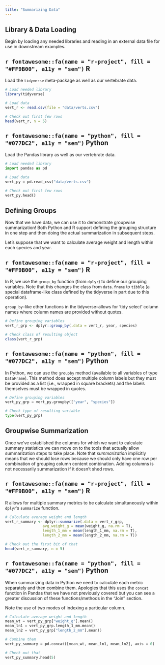 ```yaml
---
title: "Summarizing Data"
---
```


## Library & Data Loading

Begin by loading any needed libraries and reading in an external data file for use in downstream examples.

:::panel-tabset
## `r fontawesome::fa(name = "r-project", fill = "#FF9B00", a11y = "sem")` R

Load the `tidyverse` meta-package as well as our vertebrate data.

```r
# Load needed library
library(tidyverse)

# Load data
vert_r <- read.csv(file = "data/verts.csv")

# Check out first few rows
head(vert_r, n = 5)
```

## `r fontawesome::fa(name = "python", fill = "#077DC2", a11y = "sem")` Python

Load the Pandas library as well as our vertebrate data.

```python
# Load needed library
import pandas as pd

# Load data
vert_py = pd.read_csv("data/verts.csv")

# Check out first few rows
vert_py.head()
```
:::

## Defining Groups

Now that we have data, we can use it to demonstrate groupwise summarization! Both Python and R support defining the grouping structure in one step and then doing the actual summarization in subsequent steps.

Let's suppose that we want to calculate average weight and length within each species and year.

:::panel-tabset
## `r fontawesome::fa(name = "r-project", fill = "#FF9B00", a11y = "sem")` R

In R, we use the `group_by` function (from `dplyr`) to define our grouping variables. Note that this changes the class from `data.frame` to `tibble` (a special dataframe-like class defined by the tidyverse in part due to this operation).

`group_by`--like other functions in the tidyverse--allows for 'tidy select' column names where column names are provided without quotes.

```r
# Define grouping variables
vert_r_grp <- dplyr::group_by(.data = vert_r, year, species)

# Check class of resulting object
class(vert_r_grp)
```

## `r fontawesome::fa(name = "python", fill = "#077DC2", a11y = "sem")` Python

In Python, we can use the `groupby` method (available to all variables of type `DataFrame`). This method does accept multiple column labels but they must be provided as a list (i.e., wrapped in square brackets) and the labels themselves must be wrapped in quotes.

```python
# Define grouping variables
vert_py_grp = vert_py.groupby(["year", "species"])

# Check type of resulting variable
type(vert_py_grp)
```
:::

## Groupwise Summarization

Once we've established the columns for which we want to calculate summary statistics we can move on to the tools that actually allow summarization steps to take place. Note that _summarization_ implicitly means that we should lose rows because we should only have one row per combination of grouping column content combination. Adding columns is not necessarily summarization if it doesn't shed rows.

:::panel-tabset
## `r fontawesome::fa(name = "r-project", fill = "#FF9B00", a11y = "sem")` R

R allows for multiple summary metrics to be calculate simultaneously within `dplyr`'s `summarize` function.

```r
# Calculate average weight and length
vert_r_summary <- dplyr::summarize(.data = vert_r_grp,
                 avg_weight_g = mean(weight_g, na.rm = T),
                 length_1_mm = mean(length_1_mm, na.rm = T),
                 length_2_mm = mean(length_2_mm, na.rm = T))

# Check out the first bit of that
head(vert_r_summary, n = 5)
```

## `r fontawesome::fa(name = "python", fill = "#077DC2", a11y = "sem")` Python

When summarizing data in Python we need to calculate each metric separately and then combine them. Apologies that this uses the `concat` function in Pandas that we have not previously covered but you can see a greater discussion of these functions/methods in the "Join" section.

Note the use of two modes of indexing a particular column.

```python
# Calculate average weight and length
mean_wt = vert_py_grp["weight_g"].mean()
mean_ln1 = vert_py_grp.length_1_mm.mean()
mean_ln2 = vert_py_grp["length_2_mm"].mean()

# Combine them
vert_py_summary = pd.concat([mean_wt, mean_ln1, mean_ln2], axis = 0)

# Check out that
vert_py_summary.head(5)
```
:::
